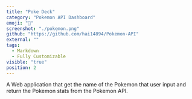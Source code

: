 ```yaml
---
title: "Poke Deck"
category: "Pokemon API Dashboard"
emoji: "👾"
screenshot: "./pokemon.png"
github: "https://github.com/hai14894/Pokemon-API"
external: ""
tags:
  - Markdown
  - Fully Customizable
visible: "true"
position: 2
---
```


A Web application that get the name of the Pokemon that user input and return the Pokemon stats from the Pokemon API.